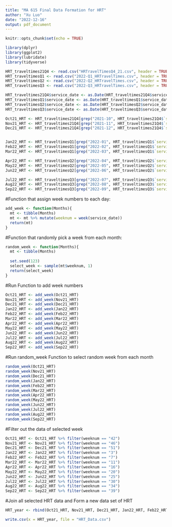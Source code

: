 ---
title: "MA 615 Final Data Formation for HRT"
author: "Xu Luo"
date: "2022-12-16"
output: pdf_document
---

```{r setup, include=FALSE}
knitr::opts_chunk$set(echo = TRUE)
```


```{r}
library(dplyr)
library(ggplot2)
library(lubridate)
library(tidyverse)

```



```{r include=FALSE}
HRT_traveltimes21Q4 <- read.csv("HRTravelTimesQ4_21.csv", header = TRUE)
HRT_traveltimesQ1 <- read.csv("2022-Q1_HRTravelTimes.csv", header = TRUE)
HRT_traveltimesQ2 <- read.csv("2022-Q2_HRTravelTimes.csv", header = TRUE)
HRT_traveltimesQ3 <- read.csv("2022-Q3_HRTravelTimes.csv", header = TRUE)

```

```{r include=FALSE}
HRT_traveltimes21Q4$service_date <- as.Date(HRT_traveltimes21Q4$service_date, format = "%Y-%m-%d")
HRT_traveltimesQ1$service_date <- as.Date(HRT_traveltimesQ1$service_date, format = "%Y-%m-%d")
HRT_traveltimesQ2$service_date <- as.Date(HRT_traveltimesQ2$service_date, format = "%Y-%m-%d")
HRT_traveltimesQ3$service_date <- as.Date(HRT_traveltimesQ3$service_date, format = "%Y-%m-%d")
```


```{r include=FALSE}
Oct21_HRT <- HRT_traveltimes21Q4[grep("2021-10", HRT_traveltimes21Q4$`service_date`, ignore.case = T),]
Nov21_HRT <- HRT_traveltimes21Q4[grep("2021-11", HRT_traveltimes21Q4$`service_date`, ignore.case = T),]
Dec21_HRT <- HRT_traveltimes21Q4[grep("2021-12", HRT_traveltimes21Q4$`service_date`, ignore.case = T),]


Jan22_HRT <- HRT_traveltimesQ1[grep("2022-01", HRT_traveltimesQ1$`service_date`, ignore.case = T),]
Feb22_HRT <- HRT_traveltimesQ1[grep("2022-02", HRT_traveltimesQ1$`service_date`, ignore.case = T),]
Mar22_HRT <- HRT_traveltimesQ1[grep("2022-03", HRT_traveltimesQ1$`service_date`, ignore.case = T),]

Apr22_HRT <- HRT_traveltimesQ2[grep("2022-04", HRT_traveltimesQ2$`service_date`, ignore.case = T),]
May22_HRT <- HRT_traveltimesQ2[grep("2022-05", HRT_traveltimesQ2$`service_date`, ignore.case = T),]
Jun22_HRT <- HRT_traveltimesQ2[grep("2022-06", HRT_traveltimesQ2$`service_date`, ignore.case = T),]

Jul22_HRT <- HRT_traveltimesQ3[grep("2022-07", HRT_traveltimesQ3$`service_date`, ignore.case = T),]
Aug22_HRT <- HRT_traveltimesQ3[grep("2022-08", HRT_traveltimesQ3$`service_date`, ignore.case = T),]
Sep22_HRT <- HRT_traveltimesQ3[grep("2022-09", HRT_traveltimesQ3$`service_date`, ignore.case = T),]
```

#Function that assign week numbers to each day:
```{r}
add_week <- function(Months){
  mt <- tibble(Months)
  mt <- mt %>% mutate(weeknum = week(service_date))
  return(mt)
}
```

#Function that randomly pick a week from each month:
```{r}
random_week <- function(Months){
  mt <- tibble(Months)
  
  set.seed(123)
  select_week <- sample(mt$weeknum, 1)
  return(select_week)
}
```

#Run Function to add week numbers
```{r include=FALSE}
Oct21_HRT <- add_week(Oct21_HRT)
Nov21_HRT <- add_week(Nov21_HRT)
Dec21_HRT <- add_week(Dec21_HRT)
Jan22_HRT <- add_week(Jan22_HRT)
Feb22_HRT <- add_week(Feb22_HRT)
Mar22_HRT <- add_week(Mar22_HRT)
Apr22_HRT <- add_week(Apr22_HRT)
May22_HRT <- add_week(May22_HRT)
Jun22_HRT <- add_week(Jun22_HRT)
Jul22_HRT <- add_week(Jul22_HRT)
Aug22_HRT <- add_week(Aug22_HRT)
Sep22_HRT <- add_week(Sep22_HRT)

```

#Run random_week Function to select random week from each month 
```{r include=FALSE}
random_week(Oct21_HRT)
random_week(Nov21_HRT)
random_week(Dec21_HRT)
random_week(Jan22_HRT)
random_week(Feb22_HRT)
random_week(Mar22_HRT)
random_week(Apr22_HRT)
random_week(May22_HRT)
random_week(Jun22_HRT)
random_week(Jul22_HRT)
random_week(Aug22_HRT)
random_week(Sep22_HRT)
```

#Filter out the data of selected week
```{r include=FALSE}
Oct21_HRT <- Oct21_HRT %>% filter(weeknum == "42")
Nov21_HRT <- Nov21_HRT %>% filter(weeknum == "46")
Dec21_HRT <- Dec21_HRT %>% filter(weeknum == "51")
Jan22_HRT <- Jan22_HRT %>% filter(weeknum == "3")
Feb22_HRT <- Feb22_HRT %>% filter(weeknum == "7")
Mar22_HRT <- Mar22_HRT %>% filter(weeknum == "11")
Apr22_HRT <- Apr22_HRT %>% filter(weeknum == "16")
May22_HRT <- May22_HRT %>% filter(weeknum == "20")
Jun22_HRT <- Jun22_HRT %>% filter(weeknum == "25")
Jul22_HRT <- Jul22_HRT %>% filter(weeknum == "30")
Aug22_HRT <- Aug22_HRT %>% filter(weeknum == "34")
Sep22_HRT <- Sep22_HRT %>% filter(weeknum == "39")
```

#Join all selected HRT data and Form a new data set of HRT
```{r include=FALSE}
HRT_year <- rbind(Oct21_HRT, Nov21_HRT, Dec21_HRT, Jan22_HRT, Feb22_HRT, Mar22_HRT, Apr22_HRT, May22_HRT, Jun22_HRT, Jul22_HRT, Aug22_HRT, Sep22_HRT  )

write.csv(x = HRT_year, file = "HRT_Data.csv")
```







